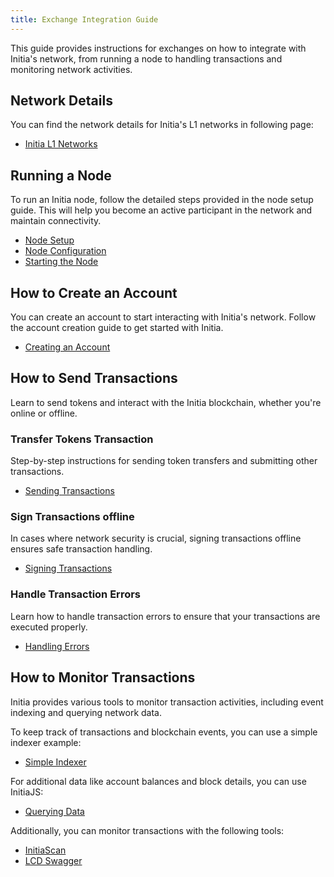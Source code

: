 ```yaml
---
title: Exchange Integration Guide
---
```


This guide provides instructions for exchanges on how to integrate with Initia's network, from running a node to handling transactions and monitoring network activities.

## Network Details

You can find the network details for Initia's L1 networks in following page:

- [Initia L1 Networks](/developers/developer-guides/networks/initia-l1)

## Running a Node

To run an Initia node, follow the detailed steps provided in the node setup guide. This will help you become an active participant in the network and maintain connectivity.

- [Node Setup](/developers/running-a-node/manual-setup/node-setup)
- [Node Configuration](/developers/running-a-node/manual-setup/node-configuration)
- [Starting the Node](/developers/running-a-node/manual-setup/starting-the-node)

## How to Create an Account

You can create an account to start interacting with Initia's network. Follow the account creation guide to get started with Initia.

- [Creating an Account](/developers/developer-guides/tools/sdks/initia-js/accounts)

## How to Send Transactions

Learn to send tokens and interact with the Initia blockchain, whether you're online or offline.

### Transfer Tokens Transaction

Step-by-step instructions for sending token transfers and submitting other transactions.

- [Sending Transactions](/developers/developer-guides/tools/sdks/initia-js/transactions/sending-transactions)

### Sign Transactions offline

In cases where network security is crucial, signing transactions offline ensures safe transaction handling.

- [Signing Transactions](/developers/developer-guides/tools/sdks/initia-js/transactions/signing-transactions)

### Handle Transaction Errors

Learn how to handle transaction errors to ensure that your transactions are executed properly.

- [Handling Errors](/developers/developer-guides/tools/sdks/initia-js/transactions/handling-errors)

## How to Monitor Transactions

Initia provides various tools to monitor transaction activities, including event indexing and querying network data.

To keep track of transactions and blockchain events, you can use a simple indexer example:

- [Simple Indexer](https://github.com/initia-labs/simple-indexer)

For additional data like account balances and block details, you can use InitiaJS:

- [Querying Data](/developers/developer-guides/tools/sdks/initia-js/querying-data)

Additionally, you can monitor transactions with the following tools:

- [InitiaScan](https://scan.testnet.initia.xyz/initiation-2)
- [LCD Swagger](https://lcd.initiation-2.initia.xyz/swagger/#/Service/GetTx)